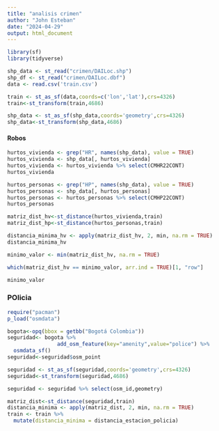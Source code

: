 ```yaml
---
title: "analisis crimen"
author: "John Esteban"
date: "2024-04-29"
output: html_document
---
```


```r
library(sf)
library(tidyverse)
```

```r
shp_data <- st_read("crimen/DAILoc.shp")
shp_df <- st_read("crimen/DAILoc.dbf")
data <- read.csv('train.csv')
```

```r
train <- st_as_sf(data,coords=c('lon','lat'),crs=4326)
train<-st_transform(train,4686)

shp_data <- st_as_sf(shp_data,coords='geometry',crs=4326)
shp_data<-st_transform(shp_data,4686)
```





#### Robos

```r
hurtos_vivienda <- grep("HR", names(shp_data), value = TRUE)
hurtos_vivienda <- shp_data[, hurtos_vivienda]
hurtos_vivienda <- hurtos_vivienda %>% select(CMHR22CONT)
hurtos_vivienda
```

```r
hurtos_personas <- grep("HP", names(shp_data), value = TRUE)
hurtos_personas <- shp_data[, hurtos_personas]
hurtos_personas <- hurtos_personas %>% select(CMHP22CONT)
hurtos_personas
```



```r
matriz_dist_hv<-st_distance(hurtos_vivienda,train)
matriz_dist_hp<-st_distance(hurtos_personas,train)

```

```r
distancia_minima_hv <- apply(matriz_dist_hv, 2, min, na.rm = TRUE)
distancia_minima_hv
```

```r
minimo_valor <- min(matriz_dist_hv, na.rm = TRUE)

which(matriz_dist_hv == minimo_valor, arr.ind = TRUE)[1, "row"]
```


```r
minimo_valor
```




### POlicia


```r
require("pacman")
p_load("osmdata")
```



```r
bogota<-opq(bbox = getbb("Bogotá Colombia"))
seguridad<- bogota %>% 
                add_osm_feature(key="amenity",value="police") %>% 
  osmdata_sf()
seguridad<-seguridad$osm_point
```


```r

seguridad <- st_as_sf(seguridad,coords='geometry',crs=4326)
seguridad<-st_transform(seguridad,4686)

seguridad <- seguridad %>% select(osm_id,geometry)
```


```r
matriz_dist<-st_distance(seguridad,train)
distancia_minima <- apply(matriz_dist, 2, min, na.rm = TRUE)
train <- train %>% 
  mutate(distancia_minima = distancia_estacion_policia)
```





















